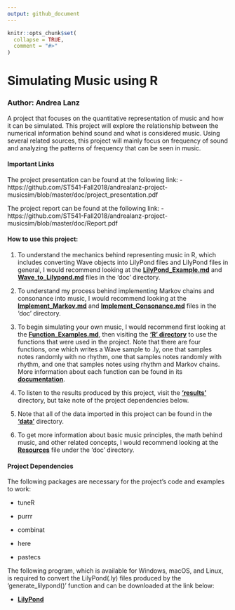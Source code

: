 ```yaml
---
output: github_document
---
```


<!-- README.md is generated from README.Rmd. Please edit that file -->

```r
knitr::opts_chunk$set(
  collapse = TRUE,
  comment = "#>"
)
```
# Simulating Music using R

### Author: Andrea Lanz

A project that focuses on the quantitative representation of music and how it can be simulated. This project will explore the relationship between the numerical information behind sound and what is considered music. Using several related sources, this project will mainly focus on frequency of sound and analyzing the patterns of frequency that can be seen in music.

#### Important Links

The project presentation can be found at the following link:
 - https://github.com/ST541-Fall2018/andrealanz-project-musicsim/blob/master/doc/project_presentation.pdf

The project report can be found at the following link:
 - https://github.com/ST541-Fall2018/andrealanz-project-musicsim/blob/master/doc/Report.pdf

#### How to use this project:

 1. To understand the mechanics behind representing music in R, which includes converting Wave objects into LilyPond files and LilyPond files in general, I would recommend looking at the __[LilyPond_Example.md](https://github.com/ST541-Fall2018/andrealanz-project-musicsim/blob/master/doc/LilyPond_Example.md)__ and __[Wave_to_Lilypond.md](https://github.com/ST541-Fall2018/andrealanz-project-musicsim/blob/master/doc/Wave_to_Lilypond.md)__ files in the 'doc' directory.
 
 2. To understand my process behind implementing Markov chains and consonance into music, I would recommend looking at the  __[Implement_Markov.md](https://github.com/ST541-Fall2018/andrealanz-project-musicsim/blob/master/doc/Implement_Markov.md)__ and __[Implement_Consonance.md](https://github.com/ST541-Fall2018/andrealanz-project-musicsim/blob/master/doc/Implement_Consonance.md)__ files in the 'doc' directory.
 
 3. To begin simulating your own music, I would recommend first looking at the __[Function_Examples.md](https://github.com/ST541-Fall2018/andrealanz-project-musicsim/blob/master/doc/Function_Examples.md)__, then visiting the __['R' directory](https://github.com/ST541-Fall2018/andrealanz-project-musicsim/tree/master/R)__ to use the functions that were used in the project. Note that there are four functions, one which writes a Wave sample to .ly, one that samples notes randomly with no rhythm, one that samples notes randomly with rhythm, and one that samples notes using rhythm and Markov chains. More information about each function can be found in its __[documentation](https://github.com/ST541-Fall2018/andrealanz-project-musicsim/tree/master/man)__.
 
 4. To listen to the results produced by this project, visit the __['results'](https://github.com/ST541-Fall2018/andrealanz-project-musicsim/tree/master/results)__ directory, but take note of the project dependencies below. 
 
 5. Note that all of the data imported in this project can be found in the __['data'](https://github.com/ST541-Fall2018/andrealanz-project-musicsim/tree/master/data)__ directory.
 
 6. To get more information about basic music principles, the math behind music, and other related concepts, I would recommend looking at the __[Resources](https://github.com/ST541-Fall2018/andrealanz-project-musicsim/tree/master/doc/Resources)__ file under the 'doc' directory.

#### Project Dependencies
The following packages are necessary for the project's code and examples to work:
 
 - tuneR
 
 - purrr
 
 - combinat
 
 - here
 
 - pastecs 

The following program, which is available for Windows, macOS, and Linux, is required to convert the LilyPond(.ly) files produced by the 'generate_lilypond()' function and can be downloaded at the link below:

  - __[LilyPond](http://lilypond.org/download.html)__ 
 
